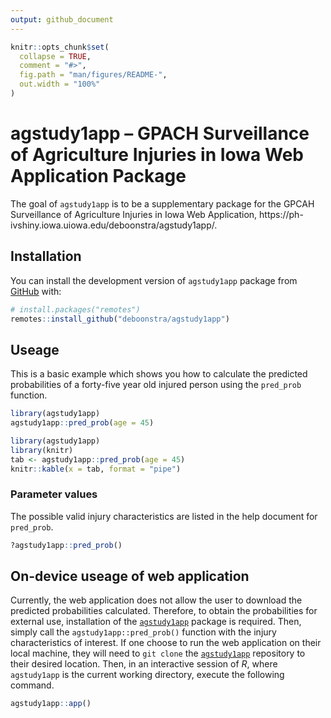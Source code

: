 ```yaml
---
output: github_document
---
```


<!-- README.md is generated from README.Rmd. Please edit that file -->

```r
knitr::opts_chunk$set(
  collapse = TRUE,
  comment = "#>",
  fig.path = "man/figures/README-",
  out.width = "100%"
)
```

# agstudy1app -- GPACH Surveillance of Agriculture Injuries in Iowa Web Application Package

The goal of `agstudy1app` is to be a supplementary package for the GPCAH Surveillance of Agriculture Injuries in Iowa Web Application, https://ph-ivshiny.iowa.uiowa.edu/deboonstra/agstudy1app/.

## Installation

You can install the development version of `agstudy1app` package from [GitHub](https://github.com/deboonstra/agstudy1app/tree/main) with:

```r
# install.packages("remotes")
remotes::install_github("deboonstra/agstudy1app")
```

## Useage

This is a basic example which shows you how to calculate the predicted probabilities of a forty-five year old injured person using the `pred_prob` function.

```r
library(agstudy1app)
agstudy1app::pred_prob(age = 45)
```
```r
library(agstudy1app)
library(knitr)
tab <- agstudy1app::pred_prob(age = 45)
knitr::kable(x = tab, format = "pipe")
```

### Parameter values
The possible valid injury characteristics are listed in the help document for `pred_prob`.
```r
?agstudy1app::pred_prob()
```

## On-device useage of web application

Currently, the web application does not allow the user to download the predicted probabilities calculated. Therefore, to obtain the probabilities for external use, installation of the [`agstudy1app`](https://github.com/deboonstra/agstudy1app) package is required. Then, simply call the `agstudy1app::pred_prob()` function with the injury characteristics of interest. If one choose to run the web application on their local machine, they will need to `git clone` the [`agstudy1app`](https://github.com/deboonstra/agstudy1app) repository to their desired location. Then, in an interactive session of *R*, where `agstudy1app` is the current working directory, execute the following command.

```r
agstudy1app::app()
```